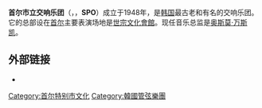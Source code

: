 {{Infobox orchestra
| name             = 首尔市立交响乐团
| native_name      = 서울시립교향악단
| image            = Seoul-Sejong.Art.Center-01.jpg
| founded          = 1948年
| location         = [[韩国|韩国]]
| concert_hall     = 首尔艺术中心，[[世宗文化會館|世宗文化會館]]，乐天音乐厅
| music_director   = [[奥斯莫·万斯凯|奥斯莫·万斯凯]]
| website          = [https://www.seoulphil.or.kr/ www.seoulphil.or.kr]
}}
{{Infobox Korean name
| hangul           = 서울시립교향악단
| hanja            = 서울市立交響樂團
| rr               = Seoul Sirip Gyohyang Akdan
| mr               = Sŏul Sirip Kyohyang Akdan
}}
'''首尔市立交响乐团'''（{{lang-ko|서울시립교향악단}}，{{lang-en|Seoul Philharmonic Orchestra}}，'''SPO'''）成立于1948年，是[[韩国|韩国]]最古老和有名的交响乐团。它的总部设在[[首尔|首尔]]主要表演场地是[[世宗文化會館|世宗文化會館]]。现任音乐总监是[[奥斯莫·万斯凯|奥斯莫·万斯凯]]。

==外部链接==
* {{official website|http://www.seoulphil.co.kr/}}{{ko}}{{en}}

{{Authority control}}
[[Category:首尔特别市文化|Category:首尔特别市文化]]
[[Category:韓國管弦樂團|Category:韓國管弦樂團]]

{{乐团小作品}}